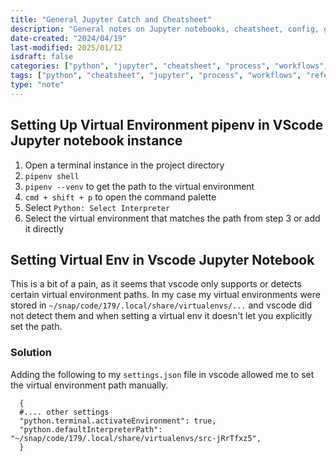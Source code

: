 ```yaml
---
title: "General Jupyter Catch and Cheatsheet"
description: "General notes on Jupyter notebooks, cheatsheet, config, gochas, and workflows"
date-created: "2024/04/19"
last-modified: 2025/01/12
isdraft: false
categories: ["python", "jupyter", "cheatsheet", "process", "workflows", "reference"]
tags: ["python", "cheatsheet", "jupyter", "process", "workflows", "reference"]
type: "note"
---
```


## Setting Up Virtual Environment pipenv in VScode Jupyter notebook instance 

1. Open a terminal instance in the project directory 
2. `pipenv shell`
3. `pipenv --venv` to get the path to the virtual environment
3. `cmd + shift + p` to open the command palette
4. Select `Python: Select Interpreter`
5. Select the virtual environment that matches the path from step 3 or add it directly 


## Setting Virtual Env in Vscode Jupyter Notebook 

This is a bit of a pain, as it seems that vscode only supports or detects certain virtual environment paths. In my case my virtual environments were stored in `~/snap/code/179/.local/share/virtualenvs/...` and vscode did not detect them and when setting a virtual env it doesn't let you explicitly set the path.  

### Solution 

Adding the following to my `settings.json` file in vscode allowed me to set the virtual environment path manually.

```json:title="settings.json"
  {
  #.... other settings
  "python.terminal.activateEnvironment": true,
  "python.defaultInterpreterPath": "~/snap/code/179/.local/share/virtualenvs/src-jRrTfxz5",
  }
```